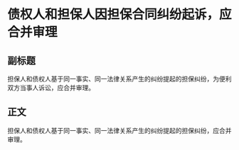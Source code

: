 # 债权人和担保人因担保合同纠纷起诉，应合并审理
## 副标题
担保人和债权人基于同一事实、同一法律关系产生的纠纷提起的担保纠纷，为便利双方当事人诉讼，应合并审理。
## 正文
担保人和债权人基于同一事实、同一法律关系产生的纠纷提起的担保纠纷，应合并审理。